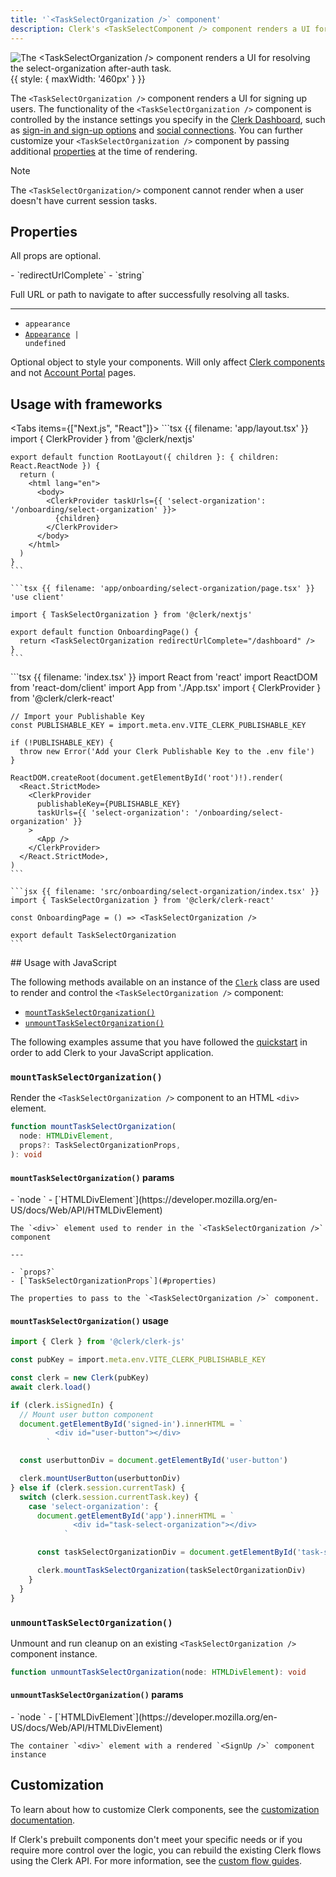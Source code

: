 ```yaml
---
title: '`<TaskSelectOrganization />` component'
description: Clerk's <TaskSelectComponent /> component renders a UI for resolving the `select-organization` after-auth task.
---
```


![The \<TaskSelectOrganization /> component renders a UI for resolving the select-organization after-auth task.](/docs/images/ui-components/create-organization.png){{ style: { maxWidth: '460px' } }}

The `<TaskSelectOrganization />` component renders a UI for signing up users. The functionality of the `<TaskSelectOrganization />` component is controlled by the instance settings you specify in the [Clerk Dashboard](https://dashboard.clerk.com), such as [sign-in and sign-up options](/docs/authentication/configuration/sign-up-sign-in-options) and [social connections](/docs/authentication/social-connections/oauth). You can further customize your `<TaskSelectOrganization />` component by passing additional [properties](#properties) at the time of rendering.

> [!NOTE]
> The `<TaskSelectOrganization/>` component cannot render when a user doesn't have current session tasks.

## Properties

All props are optional.

<Properties>
  - `redirectUrlComplete`
  - `string`

  Full URL or path to navigate to after successfully resolving all tasks.

  ---

  - `appearance`
  - <code>[Appearance](/docs/customization/overview) | undefined</code>

  Optional object to style your components. Will only affect [Clerk components](/docs/components/overview) and not [Account Portal](/docs/account-portal/overview) pages.
</Properties>

## Usage with frameworks

<Tabs items={["Next.js", "React"]}>
  <Tab>
    ```tsx {{ filename: 'app/layout.tsx' }}
    import { ClerkProvider } from '@clerk/nextjs'

    export default function RootLayout({ children }: { children: React.ReactNode }) {
      return (
        <html lang="en">
          <body>
            <ClerkProvider taskUrls={{ 'select-organization': '/onboarding/select-organization' }}>
              {children}
            </ClerkProvider>
          </body>
        </html>
      )
    }
    ```

    ```tsx {{ filename: 'app/onboarding/select-organization/page.tsx' }}
    'use client'

    import { TaskSelectOrganization } from '@clerk/nextjs'

    export default function OnboardingPage() {
      return <TaskSelectOrganization redirectUrlComplete="/dashboard" />
    }
    ```
  </Tab>

  <Tab>
    ```tsx {{ filename: 'index.tsx' }}
    import React from 'react'
    import ReactDOM from 'react-dom/client'
    import App from './App.tsx'
    import { ClerkProvider } from '@clerk/clerk-react'

    // Import your Publishable Key
    const PUBLISHABLE_KEY = import.meta.env.VITE_CLERK_PUBLISHABLE_KEY

    if (!PUBLISHABLE_KEY) {
      throw new Error('Add your Clerk Publishable Key to the .env file')
    }

    ReactDOM.createRoot(document.getElementById('root')!).render(
      <React.StrictMode>
        <ClerkProvider
          publishableKey={PUBLISHABLE_KEY}
          taskUrls={{ 'select-organization': '/onboarding/select-organization' }}
        >
          <App />
        </ClerkProvider>
      </React.StrictMode>,
    )
    ```

    ```jsx {{ filename: 'src/onboarding/select-organization/index.tsx' }}
    import { TaskSelectOrganization } from '@clerk/clerk-react'

    const OnboardingPage = () => <TaskSelectOrganization />

    export default TaskSelectOrganization
    ```
  </Tab>
</Tabs>

<If sdk="js-frontend">
  ## Usage with JavaScript

  The following methods available on an instance of the [`Clerk`](/docs/references/javascript/clerk) class are used to render and control the `<TaskSelectOrganization />` component:

  - [`mountTaskSelectOrganization()`](#mount-task-select-organization)
  - [`unmountTaskSelectOrganization()`](#unmount-task-select-organization)

  The following examples assume that you have followed the [quickstart](/docs/quickstarts/javascript) in order to add Clerk to your JavaScript application.

  ### `mountTaskSelectOrganization()`

  Render the `<TaskSelectOrganization />` component to an HTML `<div>` element.

  ```typescript
  function mountTaskSelectOrganization(
    node: HTMLDivElement,
    props?: TaskSelectOrganizationProps,
  ): void
  ```

  #### `mountTaskSelectOrganization()` params

  <Properties>
    - `node `
    - [`HTMLDivElement`](https://developer.mozilla.org/en-US/docs/Web/API/HTMLDivElement)

    The `<div>` element used to render in the `<TaskSelectOrganization />` component

    ---

    - `props?`
    - [`TaskSelectOrganizationProps`](#properties)

    The properties to pass to the `<TaskSelectOrganization />` component.
  </Properties>

  #### `mountTaskSelectOrganization()` usage

  ```typescript {{ filename: 'main.ts' }}
  import { Clerk } from '@clerk/clerk-js'

  const pubKey = import.meta.env.VITE_CLERK_PUBLISHABLE_KEY

  const clerk = new Clerk(pubKey)
  await clerk.load()

  if (clerk.isSignedIn) {
    // Mount user button component
    document.getElementById('signed-in').innerHTML = `
            <div id="user-button"></div>
          `

    const userbuttonDiv = document.getElementById('user-button')

    clerk.mountUserButton(userbuttonDiv)
  } else if (clerk.session.currentTask) {
    switch (clerk.session.currentTask.key) {
      case 'select-organization': {
        document.getElementById('app').innerHTML = `
                <div id="task-select-organization"></div>
              `

        const taskSelectOrganizationDiv = document.getElementById('task-select-organization')

        clerk.mountTaskSelectOrganization(taskSelectOrganizationDiv)
      }
    }
  }
  ```

  ### `unmountTaskSelectOrganization()`

  Unmount and run cleanup on an existing `<TaskSelectOrganization />` component instance.

  ```typescript
  function unmountTaskSelectOrganization(node: HTMLDivElement): void
  ```

  #### `unmountTaskSelectOrganization()` params

  <Properties>
    - `node `
    - [`HTMLDivElement`](https://developer.mozilla.org/en-US/docs/Web/API/HTMLDivElement)

    The container `<div>` element with a rendered `<SignUp />` component instance
  </Properties>
</If>

## Customization

To learn about how to customize Clerk components, see the [customization documentation](/docs/customization/overview).

If Clerk's prebuilt components don't meet your specific needs or if you require more control over the logic, you can rebuild the existing Clerk flows using the Clerk API. For more information, see the [custom flow guides](/docs/custom-flows/overview).
